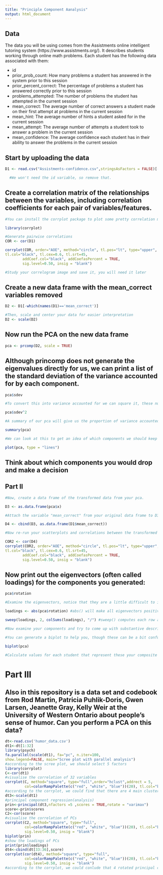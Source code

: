 ```yaml
---
title: "Principle Component Aanalysis"
output: html_document
---
```

## Data
The data you will be using comes from the Assistments online intelligent tutoring system (https://www.assistments.org/). It describes students working through online math problems. Each student has the following data associated with them:

- id
- prior_prob_count: How many problems a student has answered in the system prior to this session
- prior_percent_correct: The percentage of problems a student has answered correctly prior to this session
- problems_attempted: The number of problems the student has attempted in the current session
- mean_correct: The average number of correct answers a student made on their first attempt at problems in the current session
- mean_hint: The average number of hints a student asked for in the current session
- mean_attempt: The average number of attempts a student took to answer a problem in the current session
- mean_confidence: The average confidence each student has in their ability to answer the problems in the current session

## Start by uploading the data
```r
D1 <- read.csv("Assistments-confidence.csv",stringsAsFactors = FALSE)[-1]

  #We won't need the id variable, so remove that.


```

## Create a correlation matrix of the relationships between the variables, including correlation coefficients for each pair of variables/features.

```r
#You can install the corrplot package to plot some pretty correlation matrices (sometimes called correlograms)

library(corrplot)

#Generate pairwise correlations
COR <- cor(D1)

corrplot(COR, order="AOE", method="circle", tl.pos="lt", type="upper",        
tl.col="black", tl.cex=0.6, tl.srt=45, 
        addCoef.col="black", addCoefasPercent = TRUE,
        sig.level=0.50, insig = "blank")

#Study your correlogram image and save it, you will need it later
```

## Create a new data frame with the mean_correct variables removed

```r
D2 <- D1[-which(names(D1)=='mean_correct')]

#Then, scale and center your data for easier interpretation
D2 <- scale(D2)
```

## Now run the PCA on the new data frame

```r
pca <- prcomp(D2, scale = TRUE)
```

## Although princomp does not generate the eigenvalues directly for us, we can print a list of the standard deviation of the variance accounted for by each component.

```r
pca$sdev

#To convert this into variance accounted for we can square it, these numbers are proportional to the eigenvalue

pca$sdev^2

#A summary of our pca will give us the proportion of variance accounted for by each component

summary(pca)

#We can look at this to get an idea of which components we should keep and which we should drop

plot(pca, type = "lines")
```

## Think about which components you would drop and make a decision

## Part II

```r
#Now, create a data frame of the transformed data from your pca.

D3 <- as.data.frame(pca$x)

#Attach the variable "mean_correct" from your original data frame to D3.

D4 <- cbind(D3, as.data.frame(D1$mean_correct))

#Now re-run your scatterplots and correlations between the transformed data and mean_correct. If you had dropped some components would you have lost important infomation about mean_correct?

COR2 <- cor(D4)
corrplot(COR2, order="AOE", method="circle", tl.pos="lt", type="upper",        
tl.col="black", tl.cex=0.6, tl.srt=45, 
        addCoef.col="black", addCoefasPercent = TRUE,
        sig.level=0.50, insig = "blank")
```
## Now print out the eigenvectors (often called loadings) for the components you generated:

```r
pca$rotation

#Examine the eigenvectors, notice that they are a little difficult to interpret. It is much easier to make sense of them if we make them proportional within each component

loadings <- abs(pca$rotation) #abs() will make all eigenvectors positive

sweep(loadings, 2, colSums(loadings), "/") #sweep() computes each row as a proportion of the column. (There must be a way to do this with dplyr()?)

#Now examine your components and try to come up with substantive descriptions of what some might represent?

#You can generate a biplot to help you, though these can be a bit confusing. They plot the transformed data by the first two components. Therefore, the axes represent the direction of maximum variance. Then mapped onto this point cloud are the original directions of the variables, depicted as red arrows. It is supposed to provide a visualization of which variables "go together". Variables that possibly represent the same underlying construct point in the same direction.  

biplot(pca)

#Calculate values for each student that represent these your composite variables and then create a new correlogram showing their relationship to mean_correct.

```
# Part III  
## Also in this repository is a data set and codebook from Rod Martin, Patricia Puhlik-Doris, Gwen Larsen, Jeanette Gray, Kelly Weir at the University of Western Ontario about people's sense of humor. Can you perform a PCA on this data?
```r
dt<-read.csv('humor_data.csv')
dt1<-dt[1:32]
library(psych)
fa.parallel(scale(dt1), fa="pc", n.iter=100,
show.legend=FALSE, main="Scree plot with parallel analysis")
#according to the scree plot, we should select 5 factors
library(corrplot)
C<-cor(dt1)
#visualise the correlation of 32 variables
corrplot(C, method="square", type="full",order="hclust",addrect = 5,
         col=colorRampPalette(c("red", "white", "blue"))(20), tl.col="black",           tl.cex=0.6, tl.srt=90)
#according to the corrplot, we could find that there are 4 main clusters of these question, which may indicate 4 types: affiliative,selfenhancing,aggressive,selfdefeating
dt3<-scale(dt1)
#principal component regression(analysis)
prin<-principal(dt3,nfactors =5 ,scores = TRUE,rotate = "varimax")
score<-prin$scores
C2<-cor(score)
#visualise the correlation of PCs
corrplot(C2, method="square", type="full",
         col=colorRampPalette(c("red", "white", "blue"))(20), tl.col="black",           tl.cex=0.6, tl.srt=90, addCoef.col="black", addCoefasPercent = TRUE,
         sig.level=0.50, insig = "blank")
biplot(prin)
#show the loadings of PCs
print(prin$loadings)
dt4<-cbind(dt[33:36],score)
corrplot(cor(dt4), method="square", type="full",
         col=colorRampPalette(c("red", "white", "blue"))(20), tl.col="black",           tl.cex=0.6, tl.srt=90, addCoef.col="black", addCoefasPercent = TRUE,
         sig.level=0.50, insig = "blank")
#according to the corrplot, we could conlude that 4 rotated principal components are respectively highly correlated with 4 types the author came up with.
```